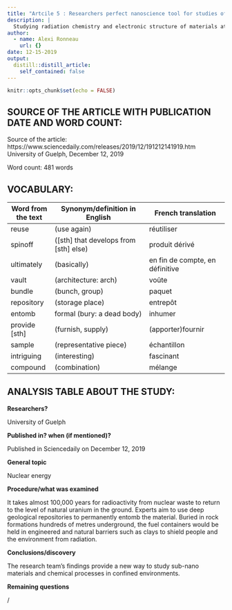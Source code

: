 ```yaml
---
title: "Artcile 5 : Researchers perfect nanoscience tool for studies of nuclear waste storage"
description: |
  Studying radiation chemistry and electronic structure of materials at scales smaller than nanometers, scientists prepared samples of clay in ultra-thin layers. Working at the TRIUMF particle accelerator, they bombarded the samples with antimatter subatomic particles. They found their system is a proven tool for radiation studies of material to be used to store nuclear waste -- important for Canadian nuclear industry looking to build its first geological repository.
author:
  - name: Alexi Ronneau
    url: {}
date: 12-15-2019
output:
  distill::distill_article:
    self_contained: false
---
```


```r
knitr::opts_chunk$set(echo = FALSE)
```

## SOURCE OF THE ARTICLE WITH PUBLICATION DATE AND WORD COUNT:

Source of the article: https://www.sciencedaily.com/releases/2019/12/191212141919.htm University of Guelph, December 12, 2019

Word count: 481 words

## VOCABULARY:

| Word from the text | Synonym/definition in English         | French translation              |
| ------------------ | ------------------------------------- | ------------------------------- |
| reuse              | (use again)                           | réutiliser                      |
| spinoff            | ([sth] that develops from [sth] else) | produit dérivé                  |
| ultimately         | (basically)                           | en fin de compte, en définitive |
| vault              | (architecture: arch)                  | voûte                           |
| bundle             | (bunch, group)                        | paquet                          |
| repository         | (storage place)                       | entrepôt                        |
| entomb             | formal (bury: a dead body)            | inhumer                         |
| provide [sth]      | (furnish, supply)                     | (apporter)fournir               |
| sample             | (representative piece)                | échantillon                     |
| intriguing         | (interesting)                         | fascinant                       |
| compound           | (combination)                         | mélange                         |

## ANALYSIS TABLE ABOUT THE STUDY:

**Researchers?**

University of Guelph

**Published in? when (if mentioned)?**

Published in Sciencedaily on December 12, 2019

**General topic**

Nuclear energy

**Procedure/what was examined**

It takes almost 100,000 years for radioactivity from nuclear waste to return to the level of natural uranium in the ground.
Experts aim to use deep geological repositories to permanently entomb the material. Buried in rock formations hundreds of metres underground, the fuel containers would be held in engineered and natural barriers such as clays to shield people and the environment from radiation.

**Conclusions/discovery**

The research team's findings provide a new way to study sub-nano materials and chemical processes in confined environments.

**Remaining questions**

/
